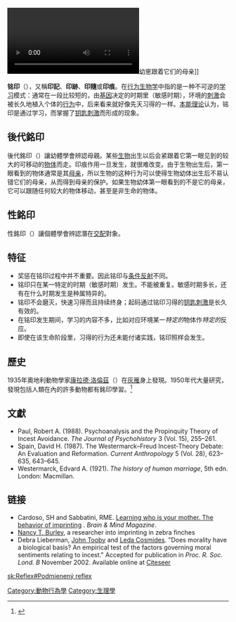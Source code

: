 {{expand|time=2011-03-31T03:10:56+00:00}}
{{Otheruses|subject=動物行為學中的銘印|other='''銘印'''的其他含义|銘印 (消歧義)}}
[[File:Anas_platyrhynchos_-Boston_Harbor,_Massachusetts,_USA-_parent_and_chicks-8.ogv|right]]幼崽跟着它们的母亲]]

'''铭印'''（{{lang-en|imprinting}}），又稱'''印記'''、'''印跡'''、'''印隨'''或'''印痕'''。在[[行为生物学|行为生物学]]中指的是一种不可逆的[[学习|学习]]模式：通常在一段比较短的，由[[基因|基因]]决定的时期里（敏感时期），环境的[[刺激|刺激]]会被长久地植入个体的[[行为|行为]]中，后来看来就好像先天习得的一样。[[本能理论|本能理论]]认为，铭印是通过学习，而掌握了[[钥匙刺激|钥匙刺激]]而形成的现象。

==後代銘印==
後代銘印（{{lang|en|Filial imprinting}}）讓幼體學會辨認母親。某些[[生物|生物]]出生以后会紧跟着它第一眼见到的较大的可移动的[[物体|物体]]而走。印痕作用一旦发生，就很难改变。由于生物出生后，第一眼看到的物体通常是其[[母亲|母亲]]，所以生物的这种行为可以使得生物幼体出生后不易认错它们的母亲，从而得到母亲的保护。如果生物幼体第一眼看到的不是它的母亲，它可以跟随任何较大的物体移动，甚至是非生命的物体。

==性銘印==
性銘印（{{lang|en|sexual imprinting}}）讓個體學會辨認潛在[[交配|交配]]對象。

==特征==
*奖惩在铭印过程中并不重要。因此铭印与[[条件反射|条件反射]]不同。
*铭印只在某一特定的时期（敏感时期）发生。不能被重复。敏感时期多长，还有在什么时期发生是种属特异的。
*铭印不会磨灭，快速习得而且持续终身；起码通过铭印习得的[[钥匙刺激|钥匙刺激]]是长久有效的。
*在铭印发生期间，学习的内容不多，比如对应环境某一''特定的''物体作''特定的''反应。
*即使在该生命阶段里，习得的行为还未能付诸实践，铭印照样会发生。

==歷史==
1935年奧地利動物學家[[康拉德·洛倫茲|康拉德·洛倫茲]]（{{lang|de|Konrad Zacharias Lorenz}}）在[[灰雁|灰雁]]身上發現。1950年代大量研究，發現包括人類在內的許多動物都有銘印學習。<ref>{{cite journal|title=Imprinting as Social Learning |author=Timothy Johnston|year=2020|doi=10.1093/acrefore/9780190236557.013.649}}</ref>

==文獻==
* Paul, Robert A. (1988). Psychoanalysis and the Propinquity Theory of Incest Avoidance. ''The Journal of Psychohistory'' 3 (Vol. 15), 255–261.
* Spain, David H. (1987). The Westermarck–Freud Incest-Theory Debate: An Evaluation and Reformation. ''Current Anthropology'' 5 (Vol. 28), 623–635, 643–645.
* Westermarck, Edvard A. (1921). ''The history of human marriage'', 5th edn. London: Macmillan.

==链接==
* Cardoso, SH and Sabbatini, RME. [http://www.cerebromente.org.br/n14/experimento/lorenz/index-lorenz.html Learning who is your mother. The behavior of imprinting] {{Wayback|url=http://www.cerebromente.org.br/n14/experimento/lorenz/index-lorenz.html |date=20120716223913 }}. ''Brain & Mind Magazine''.
* [https://archive.is/20010910193948/http://ecoevo.bio.uci.edu/Faculty/Burley/Burley.html Nancy T. Burley], a researcher into imprinting in zebra finches
* Debra Lieberman, [[John_Tooby|John Tooby]] and [[Leda_Cosmides|Leda Cosmides]]. "Does morality have a biological basis? An empirical test of the factors governing moral sentiments relating to incest." Accepted for publication in ''Proc. R. Soc. Lond. B'' November 2002. Available online at [http://citeseer.ist.psu.edu/593584.html Citeseer] {{Wayback|url=http://citeseer.ist.psu.edu/593584.html |date=20080607142219 }}

[[Category:動物行為學|Category:動物行為學]]
[[Category:生理學|Category:生理學]]

[[sk:Reflex#Podmienený_reflex|sk:Reflex#Podmienený reflex]]